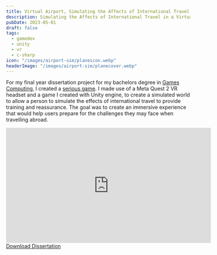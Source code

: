 ```yaml
---
title: Virtual Airport, Simulating the Affects of International Travel
description: Simulating the Affects of International Travel in a Virtual World to Provide Training and Reassurance
pubDate: 2023-05-01
draft: false
tags:
  - gamedev
  - unity
  - vr
  - c-sharp
icon: "/images/airport-sim/planeicon.webp"
headerImage: "/images/airport-sim/planecover.webp"
---
```



For my final year dissertation project for my bachelors degree in [Games Computing](https://www.lincoln.ac.uk/course/cgpcmpub/), I created a [serious game](https://en.wikipedia.org/wiki/Serious_game). I made use of a Meta Quest 2 VR headset and a game I created with Unity engine, to create a simulated world to allow a person to simulate the effects of international travel to provide training and reassurance. The goal was to create an immersive experience that would help users prepare for the challenges they may face when travelling abroad.

<div class="youtube">
  <iframe
    width="560"
    height="315"
    src="https://www.youtube-nocookie.com/embed/k0OpUYfHLgQ"
    title="YouTube video player"
    frameborder="0"
    allow="accelerometer; autoplay; clipboard-write; encrypted-media; gyroscope; picture-in-picture"
    allowfullscreen
  ></iframe>
</div>

<div class="flex items-center justify-center">
  <a href="/files/airport-sim-diss.pdf" class="button" target="_blank">
    <Icon name="lucide:file-down" class="mr-4" />
    <span>Download Dissertation</span>
  </a>
</div>
